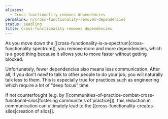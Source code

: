```yaml
---
aliases:
  - Cross-functionality removes dependencies
permalink: n/cross-functionality-removes-dependencies
status: seedling
title: Cross-functionality removes dependencies
---
```

As you move down the [[cross-functionality-is-a-spectrum|cross-functionality spectrum]], you remove more and more dependencies, which is a good thing because it allows you to move faster without getting blocked.

Unfortunately, fewer dependencies also means less communication. After all, if you don’t _need_ to talk to other people to do your job, you will naturally talk less to them. This is especially true for practices such as engineering which require a lot of “deep focus” time.

If not counterfought (e.g. by [[communities-of-practice-combat-cross-functional-silos|fostering communiteis of practice]]), this reduction in communication can ultimately lead to the [[cross-functionality-creates-silos|creation of silos]].
